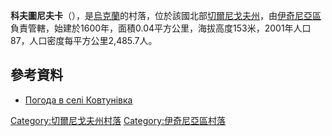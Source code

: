 {{coord|50|48|33|N|32|37|56|E|scale:100000|display=title}}

'''科夫圖尼夫卡'''（{{lang-uk|Ковтунівка}}），是[[烏克蘭|烏克蘭]]的村落，位於該國北部[[切爾尼戈夫州|切爾尼戈夫州]]，由[[伊奇尼亞區|伊奇尼亞區]]負責管轄，始建於1600年，面積0.04平方公里，海拔高度153米，2001年人口87，人口密度每平方公里2,485.7人。

==參考資料==
* [http://weather.in.ua/ua/chernigovskaja/10913 Погода в селі Ковтунівка] {{Wayback|url=http://weather.in.ua/ua/chernigovskaja/10913 |date=20111220111022 }}

[[Category:切爾尼戈夫州村落|Category:切爾尼戈夫州村落]]
[[Category:伊奇尼亞區村落|Category:伊奇尼亞區村落]]


{{Chernihiv-geo-stub}}